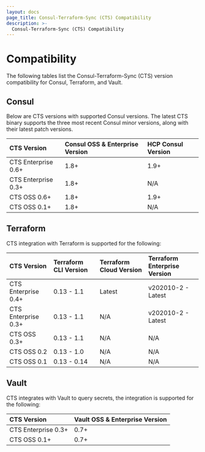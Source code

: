 ```yaml
---
layout: docs
page_title: Consul-Terraform-Sync (CTS) Compatibility
description: >-
  Consul-Terraform-Sync (CTS) Compatibility
---
```


# Compatibility

The following tables list the Consul-Terraform-Sync (CTS) version compatibility for Consul, Terraform, and Vault.

## Consul

Below are CTS versions with supported Consul versions. The latest CTS binary supports the three most recent Consul minor versions, along with their latest patch versions.

| CTS Version         | Consul OSS & Enterprise Version | HCP Consul Version |
| :------------------ | :------------------------------ | :----------------- |
| CTS Enterprise 0.6+ | 1.8+                            | 1.9+               |
| CTS Enterprise 0.3+ | 1.8+                            | N/A                |
| CTS OSS 0.6+        | 1.8+                            | 1.9+               |
| CTS OSS 0.1+        | 1.8+                            | N/A                |

## Terraform

CTS integration with Terraform is supported for the following:

| CTS Version         | Terraform CLI Version | Terraform Cloud Version | Terraform Enterprise Version |
| :------------------ | :-------------------- | :---------------------- | :--------------------------- |
| CTS Enterprise 0.4+ | 0.13 - 1.1            | Latest                  | v202010-2 - Latest           |
| CTS Enterprise 0.3+ | 0.13 - 1.1            | N/A                     | v202010-2 - Latest           |
| CTS OSS 0.3+        | 0.13 - 1.1            | N/A                     | N/A                          |
| CTS OSS 0.2         | 0.13 - 1.0            | N/A                     | N/A                          |
| CTS OSS 0.1         | 0.13 - 0.14           | N/A                     | N/A                          |

## Vault

CTS integrates with Vault to query secrets, the integration is supported for the following:

| CTS Version         | Vault OSS & Enterprise Version |
| :------------------ | :----------------------------- |
| CTS Enterprise 0.3+ | 0.7+                           |
| CTS OSS 0.1+        | 0.7+                           |
